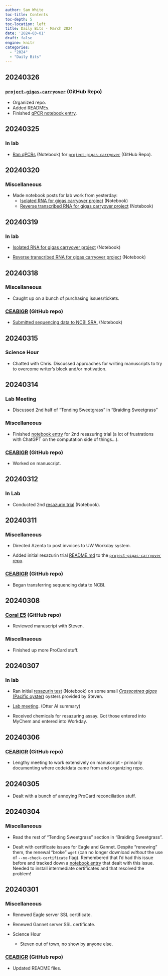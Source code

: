 ```yaml
---
author: Sam White
toc-title: Contents
toc-depth: 5
toc-location: left
title: Daily Bits - March 2024
date: '2024-03-01'
draft: false
engine: knitr
categories: 
  - "2024"
  - "Daily Bits"
---
```

## 20240326

### [`project-gigas-carryover`](../../../../project-gigas-carryover/lifestage_carryover/) (GitHub Repo)

- Organized repo.
- Added READMEs.
- Finished [qPCR notebook entry](../2024-03-01-Daily-Bits---March-2024/index.qmd).

## 20240325

### In lab

- [Ran qPCRs](../2024-03-01-Daily-Bits---March-2024/index.qmd) (Notebook) for [`project-gigas-carryover`](../../../../project-gigas-carryover/lifestage_carryover/) (GitHub Repo).

## 20240320

### Miscellaneous

- Made notebook posts for lab work from yesterday:
  - [Isolated RNA for gigas carryover project](../2024-03-19-RNA-Isolation---C.gigas-Lifestage-Carryover-Seed-and-Spat/index.qmd) (Notebook)
  - [Reverse transcribed RNA for gigas carryover project](../2024-03-19-Reverse-Transcription---C.gigas-Lifestage-Carryover-Seed-and-Spat/index.qmd) (Notebook)
  
## 20240319

### In lab

- [Isolated RNA for gigas carryover project](../2024-03-19-RNA-Isolation---C.gigas-Lifestage-Carryover-Seed-and-Spat/index.qmd) (Notebook)

- [Reverse transcribed RNA for gigas carryover project](../2024-03-19-Reverse-Transcription---C.gigas-Lifestage-Carryover-Seed-and-Spat/index.qmd) (Notebook)

## 20240318

### Miscellaneous

- Caught up on a bunch of purchasing issues/tickets.

### [CEABIGR](https://github.com/sr320/ceabigr) (GitHub repo)

- [Submitted sequencing data to NCBI SRA.](../2024-03-18-SRA-Submission---CEABIGR-WGBS-and-RNA-seq/) (Notebook)

## 20240315

### Science Hour

- Chatted with Chris. Discussed approaches for writing manuscripts to try to overcome writer's block and/or motivation.

## 20240314

### Lab Meeting

- Discussed 2nd half of "Tending Sweetgrass" in "Braiding Sweetgrass"

### Miscellaneous

- Finished [notebook entry](../2024-03-12-Resazurin---C.gigas-Second-Trial/index.qmd) for 2nd resazuring trial (a lot of frustrations with ChatGPT on the computation side of things...).

### [CEABIGR](https://github.com/sr320/ceabigr) (GitHub repo)

- Worked on manuscript.


## 20240312

### In Lab

- Conducted 2nd [resazurin trial](../2024-03-12-Resazurin---C.gigas-Second-Trial/index.qmd) (Notebook).

## 20240311

### Miscellaneous

- Directed Azenta to post invoices to UW Workday system.

- Added initial resazurin trial [README.md](https://github.com/RobertsLab/project-gigas-carryover/blob/main/lifestage_carryover/data/resazurin_trial_01/REAMDE.md) to the [`project-gigas-carryover` repo](https://github.com/RobertsLab/project-gigas-carryover).

### [CEABIGR](https://github.com/sr320/ceabigr) (GitHub repo)

- Began transferring sequencing data to NCBI.

## 20240308

### [Coral E5](https://github.com/urol-e5/deep-dive) (GitHub repo)

- Reviewed manuscript with Steven.

### Miscellnaeous

- Finished up more ProCard stuff.

## 20240307

### In lab

- Ran initial [resazurin test](../2024-03-08-Resazurin---Preliminary-Respiration-Test-Using-C.gigas/index.qmd) (Notebook) on some small [_Crassostrea gigas_ (Pacific oyster)](http://en.wikipedia.org/wiki/Pacific_oyster) oysters provided by Steven.

- [Lab meeting](https://otter.ai/u/POqgTdepVCnVErcUQoH_vcS82AE?utm_source=copy_url). (Otter AI summary)

- Received chemicals for resazuring assay. Got those entered into MyChem and entered into Workday.

## 20240306

### [CEABIGR](https://github.com/sr320/ceabigr) (GitHub repo)

- Lengthy meeting to work extensively on manuscript - primarily documenting where code/data came from and organizing repo.

## 20240305

- Dealt with a bunch of annoying ProCard reconciliation stuff.

## 20240304

### Miscellaneous

- Read the rest of "Tending Sweetgrass" section in "Braiding Sweetgrass".

- Dealt with certificate issues for Eagle and Gannet. Despite "renewing" them, the renewal "broke" `wget` (can no longer download _without_ the use of `--no-check-certificate` flag). Remembered that I'd had this issue before and tracked down a [notebook entry](../../2022/2022-04-02-Server-Maintenance---Fix-Server-Certificate-Authentication-Issues/index.qmd) that dealt with this issue. Needed to install intermediate certificates and that resolved the problem!

## 20240301

### Miscellaneous

- Renewed Eagle server SSL certificate.

- Renewed Gannet server SSL certificate.

- Science Hour

  - Steven out of town, no show by anyone else.

### [CEABIGR](https://github.com/sr320/ceabigr) (GitHub repo)

- Updated README files.
